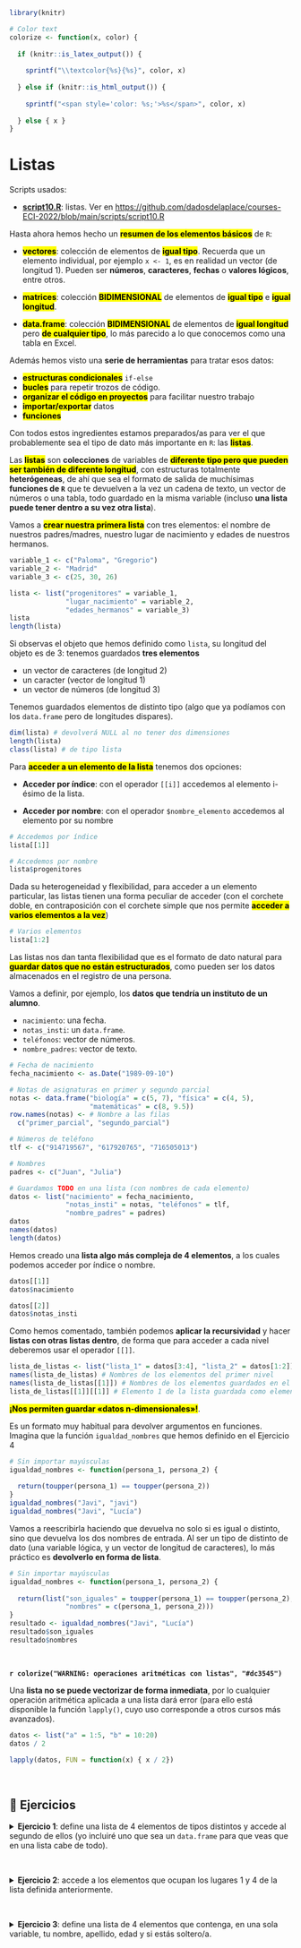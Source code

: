```r
library(knitr)

# Color text
colorize <- function(x, color) {
  
  if (knitr::is_latex_output()) {
    
    sprintf("\\textcolor{%s}{%s}", color, x)
    
  } else if (knitr::is_html_output()) {
    
    sprintf("<span style='color: %s;'>%s</span>", color, x)
    
  } else { x }
}
```

# Listas {#listas}

:::: {.blackbox data-latex=""}

Scripts usados:

* [**script10.R**](https://github.com/dadosdelaplace/courses-ECI-2022/blob/main/scripts/script10.R): listas.  Ver en <https://github.com/dadosdelaplace/courses-ECI-2022/blob/main/scripts/script10.R>
::::

Hasta ahora hemos hecho un <mark>**resumen de los elementos básicos**</mark> de `R`:

* <mark>**vectores**</mark>: colección de elementos de <mark>**igual tipo**</mark>. Recuerda que un elemento individual, por ejemplo `x <- 1`, es en realidad un vector (de longitud 1). Pueden ser **números**, **caracteres**, **fechas** o **valores lógicos**, entre otros.

* <mark>**matrices**</mark>: colección <mark> **BIDIMENSIONAL**</mark> de elementos de <mark>**igual tipo**</mark> e <mark>**igual longitud**</mark>.

* <mark>**data.frame**</mark>: colección <mark> **BIDIMENSIONAL**</mark> de elementos de <mark>**igual longitud**</mark> pero <mark>**de cualquier tipo**</mark>, lo más parecido a lo que conocemos como una tabla en Excel.


Además hemos visto una **serie de herramientas** para tratar esos datos:

* <mark>**estructuras condicionales**</mark> `if-else`
* <mark>**bucles**</mark> para repetir trozos de código.
* <mark>**organizar el código en proyectos**</mark> para facilitar nuestro trabajo
* <mark>**importar/exportar**</mark> datos
* <mark>**funciones**</mark>

Con todos estos ingredientes estamos preparados/as para ver el que probablemente sea el tipo de dato más importante en `R`: las <mark>**listas**</mark>.

Las <mark>**listas**</mark> son **colecciones** de variables de <mark>**diferente tipo pero que pueden ser también de diferente longitud**</mark>, con estructuras totalmente **heterógeneas**, de ahí que sea el formato de salida de muchísimas **funciones de `R`** que te devuelven a la vez un cadena de texto, un vector de números o una tabla, todo guardado en la misma variable (incluso **una lista puede tener dentro a su vez otra lista**).

Vamos a <mark>**crear nuestra primera lista**</mark> con tres elementos: el nombre de nuestros padres/madres, nuestro lugar de nacimiento y edades de nuestros hermanos.

```r
variable_1 <- c("Paloma", "Gregorio")
variable_2 <- "Madrid"
variable_3 <- c(25, 30, 26)

lista <- list("progenitores" = variable_1,
              "lugar_nacimiento" = variable_2,
              "edades_hermanos" = variable_3)
lista
length(lista)
```

Si observas el objeto que hemos definido como `lista`, su longitud del objeto es de 3: tenemos guardados **tres elementos**

* un vector de caracteres (de longitud 2)
* un caracter (vector de longitud 1)
* un vector de números (de longitud 3)

Tenemos guardados elementos de distinto tipo (algo que ya podíamos con los `data.frame` pero de longitudes dispares).

```r
dim(lista) # devolverá NULL al no tener dos dimensiones
length(lista)
class(lista) # de tipo lista
```

Para <mark>**acceder a un elemento de la lista**</mark> tenemos dos opciones:

- **Acceder por índice**: con el operador `[[i]]` accedemos al elemento i-ésimo de la lista.

- **Acceder por nombre**: con el operador `$nombre_elemento` accedemos al elemento por su nombre

```r
# Accedemos por índice
lista[[1]]

# Accedemos por nombre
lista$progenitores
```

Dada su heterogeneidad y flexibilidad, para acceder a un elemento particular, las listas tienen una forma peculiar de acceder (con el corchete doble, en contraposición con el corchete simple que nos permite <mark>**acceder a varios elementos a la vez**</mark>)

```r
# Varios elementos
lista[1:2]
```

Las listas nos dan tanta flexibilidad que es el formato de dato natural para <mark>**guardar datos que no están estructurados**</mark>, como pueden ser los datos almacenados en el registro de una persona.

Vamos a definir, por ejemplo, los **datos que tendría un instituto de un alumno**.

* `nacimiento`: una fecha.
* `notas_insti`: un `data.frame`.
* `teléfonos`: vector de números.
* `nombre_padres`: vector de texto.

```r
# Fecha de nacimiento
fecha_nacimiento <- as.Date("1989-09-10")

# Notas de asignaturas en primer y segundo parcial
notas <- data.frame("biología" = c(5, 7), "física" = c(4, 5),
                    "matemáticas" = c(8, 9.5))
row.names(notas) <- # Nombre a las filas
  c("primer_parcial", "segundo_parcial")

# Números de teléfono
tlf <- c("914719567", "617920765", "716505013")

# Nombres
padres <- c("Juan", "Julia")

# Guardamos TODO en una lista (con nombres de cada elemento)
datos <- list("nacimiento" = fecha_nacimiento,
              "notas_insti" = notas, "teléfonos" = tlf,
              "nombre_padres" = padres)
datos
names(datos)
length(datos)
``` 

Hemos creado una **lista algo más compleja de 4 elementos**, a los cuales podemos acceder por índice o nombre.


```r
datos[[1]]
datos$nacimiento

datos[[2]]
datos$notas_insti
```

Como hemos comentado, también podemos **aplicar la recursividad** y hacer **listas con otras listas dentro**, de forma que para acceder a cada nivel deberemos usar el operador `[[]]`.

```r

lista_de_listas <- list("lista_1" = datos[3:4], "lista_2" = datos[1:2])
names(lista_de_listas) # Nombres de los elementos del primer nivel
names(lista_de_listas[[1]]) # Nombres de los elementos guardados en el primer elemento, que es a su vez una lista
lista_de_listas[[1]][[1]] # Elemento 1 de la lista guardada como elemento 1 de la lista superior
```

<mark>**¡Nos permiten guardar «datos n-dimensionales»!**</mark>.

Es un formato muy habitual para devolver argumentos en funciones. Imagina que la función `igualdad_nombres` que hemos definido en el Ejercicio 4 

```r
# Sin importar mayúsculas
igualdad_nombres <- function(persona_1, persona_2) {
  
  return(toupper(persona_1) == toupper(persona_2))
}
igualdad_nombres("Javi", "javi")
igualdad_nombres("Javi", "Lucía")
```

Vamos a reescribirla haciendo que devuelva no solo si es igual o distinto, sino que devuelva los dos nombres de entrada. Al ser un tipo de distinto de dato (una variable lógica, y un vector de longitud de caracteres), lo más práctico es **devolverlo en forma de lista**.

```r
# Sin importar mayúsculas
igualdad_nombres <- function(persona_1, persona_2) {
  
  return(list("son_iguales" = toupper(persona_1) == toupper(persona_2),
              "nombres" = c(persona_1, persona_2)))
}
resultado <- igualdad_nombres("Javi", "Lucía")
resultado$son_iguales
resultado$nombres
```

&nbsp;

**`r colorize("WARNING: operaciones aritméticas con listas", "#dc3545")`**

Una **lista no se puede vectorizar de forma inmediata**, por lo cualquier operación aritmética aplicada a una lista dará error (para ello está disponible la función `lapply()`, cuyo uso corresponde a otros cursos más avanzados).

```r
datos <- list("a" = 1:5, "b" = 10:20)
datos / 2
``` 

```r
lapply(datos, FUN = function(x) { x / 2})
``` 

&nbsp;

## 📝 Ejercicios

<details>
  <summary><strong>Ejercicio 1</strong>: define una lista de 4 elementos de tipos distintos y accede al segundo de ellos (yo incluiré uno que sea un `data.frame` para que veas que en una lista cabe de todo).</summary>
  
<!-- toc -->
- Solución:

```r
# Ejemplo: lista con texto, numérico, lógico y un data.frame
lista_ejemplo <- list("nombre" = "Javier", "cp" = 28019,
                      "soltero" = TRUE,
                      "notas" = data.frame("mates" = c(7.5, 8, 9),
                                           "lengua" = c(10, 5, 6)))
lista_ejemplo

# Longitud
length(lista_ejemplo)

# Accedemos al elemento dos
lista_ejemplo[[2]]
```

</details>

&nbsp; 

<details>
  <summary><strong>Ejercicio 2</strong>: accede a los elementos que ocupan los lugares 1 y 4 de la lista definida anteriormente.</summary>
  
  
<!-- toc -->
- Solución:

```r
# Accedemos al 1 y al 4
lista_ejemplo[c(1, 4)]
```

Otra opción es acceder con los nombres

```r
# Accedemos al 1 y al 4
lista_ejemplo$nombre
lista_ejemplo$notas

lista_ejemplo[c("nombre", "notas")]
```

</details>

&nbsp; 


<details>
  <summary><strong>Ejercicio 3</strong>: define una lista de 4 elementos que contenga, en una sola variable, tu nombre, apellido, edad y si estás soltero/a.</summary>
  
  
<!-- toc -->
- Solución:

```r
library(lubridate)
# Creamos lista: con lubridate calculamos la diferencia de años desde la fecha de nuestro nacimiento hasta hoy (sea cuando sea hoy)
lista_personal <- list("nombre" = "Javier",
                       "apellidos" = "Álvarez Liébana",
                       "edad" = 32,
                       "soltero" = TRUE)
lista_personal
```

</details>




